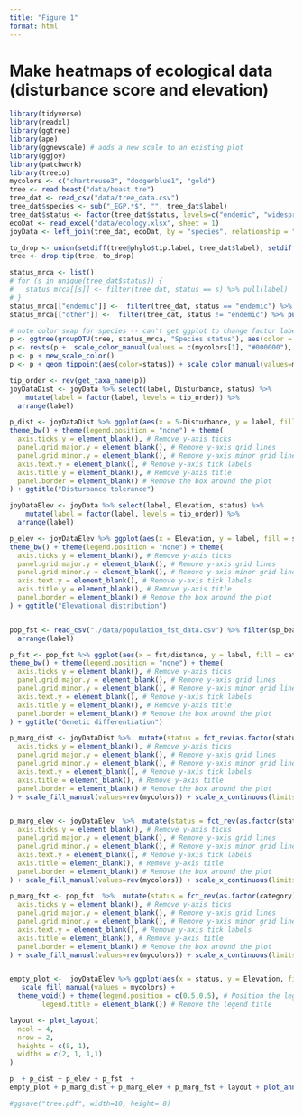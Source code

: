```yaml
---
title: "Figure 1"
format: html
---
```


# Make heatmaps of ecological data (disturbance score and elevation)

```r
library(tidyverse)
library(readxl)
library(ggtree)
library(ape)
library(ggnewscale) # adds a new scale to an existing plot
library(ggjoy)
library(patchwork)
library(treeio)
mycolors <- c("chartreuse3", "dodgerblue1", "gold")
tree <- read.beast("data/beast.tre")
tree_dat <- read_csv("data/tree_data.csv")
tree_dat$species <- sub("_EGP.*$", "", tree_dat$label)
tree_dat$status <- factor(tree_dat$status, levels=c("endemic", "widespread Pacific native", 'exotic'))  
ecoDat <- read_excel("data/ecology.xlsx", sheet = 1)
joyData <- left_join(tree_dat, ecoDat, by = "species", relationship = "many-to-many") %>% na.omit()
```


```r
to_drop <- union(setdiff(tree@phylo$tip.label, tree_dat$label), setdiff(tree_dat$label, unique(joyData$label))) # remove extra taxa
tree <- drop.tip(tree, to_drop) 

status_mrca <- list()
# for (s in unique(tree_dat$status)) {
#   status_mrca[[s]] <- filter(tree_dat, status == s) %>% pull(label)
# }
status_mrca[["endemic"]] <-  filter(tree_dat, status == "endemic") %>% pull(label)
status_mrca[["other"]] <-  filter(tree_dat, status != "endemic") %>% pull(label)

# note color swap for species -- can't get ggplot to change factor labels
p <- ggtree(groupOTU(tree, status_mrca, "Species status"), aes(color = `Species status`)) %<+% tree_dat 
p <- revts(p +  scale_color_manual(values = c(mycolors[1], "#000000"), guide = FALSE) +  theme_tree2()) 
p <- p + new_scale_color()
p <- p + geom_tippoint(aes(color=status)) + scale_color_manual(values=mycolors) + theme(legend.position = "none") + xlab("Millions of years ago") + scale_x_continuous(labels = abs)

tip_order <- rev(get_taxa_name(p))
joyDataDist <- joyData %>% select(label, Disturbance, status) %>%
    mutate(label = factor(label, levels = tip_order)) %>%
  arrange(label)

p_dist <- joyDataDist %>% ggplot(aes(x = 5-Disturbance, y = label, fill = status)) + geom_joy(color = "darkgrey")  + scale_fill_manual(values=mycolors) + scale_x_continuous(limits = c(0,4)) + xlab("Disturbance score") +
theme_bw() + theme(legend.position = "none") + theme(
  axis.ticks.y = element_blank(), # Remove y-axis ticks
  panel.grid.major.y = element_blank(), # Remove y-axis grid lines
  panel.grid.minor.y = element_blank(), # Remove y-axis minor grid lines
  axis.text.y = element_blank(), # Remove y-axis tick labels
  axis.title.y = element_blank(), # Remove y-axis title
  panel.border = element_blank() # Remove the box around the plot
) + ggtitle("Disturbance tolerance")

joyDataElev <- joyData %>% select(label, Elevation, status) %>%
    mutate(label = factor(label, levels = tip_order)) %>%
  arrange(label)

p_elev <- joyDataElev %>% ggplot(aes(x = Elevation, y = label, fill = status)) + geom_joy(color = "darkgrey")  + scale_fill_manual(values=mycolors) + scale_x_continuous(limits = c(0,1500)) + xlab("Meters above sea level") +
theme_bw() + theme(legend.position = "none") + theme(
  axis.ticks.y = element_blank(), # Remove y-axis ticks
  panel.grid.major.y = element_blank(), # Remove y-axis grid lines
  panel.grid.minor.y = element_blank(), # Remove y-axis minor grid lines
  axis.text.y = element_blank(), # Remove y-axis tick labels
  axis.title.y = element_blank(), # Remove y-axis title
  panel.border = element_blank() # Remove the box around the plot
) + ggtitle("Elevational distribution")


pop_fst <- read_csv("./data/population_fst_data.csv") %>% filter(sp_beast %in% get_taxa_name(p)) %>% mutate(label = factor(sp_beast, levels = tip_order)) %>%
  arrange(label)

p_fst <- pop_fst %>% ggplot(aes(x = fst/distance, y = label, fill = category)) + geom_joy(color = "darkgrey") + scale_x_continuous(limits = c(0,.005)) + scale_fill_manual(values=mycolors) + scale_x_continuous(limits = c(0,0.005),  breaks = c(0, 0.0025, 0.005), labels = c("0", "0.0025", "0.005") ) + xlab(expression(F[st]/"kilometer")) +
theme_bw() + theme(legend.position = "none") + theme(
  axis.ticks.y = element_blank(), # Remove y-axis ticks
  panel.grid.major.y = element_blank(), # Remove y-axis grid lines
  panel.grid.minor.y = element_blank(), # Remove y-axis minor grid lines
  axis.text.y = element_blank(), # Remove y-axis tick labels
  axis.title.y = element_blank(), # Remove y-axis title
  panel.border = element_blank() # Remove the box around the plot
) + ggtitle("Genetic differentiation")

p_marg_dist <- joyDataDist %>%  mutate(status = fct_rev(as.factor(status))) %>% ggplot(aes(y = status, x = 5-Disturbance, fill = status)) + geom_boxplot()  + theme_bw()   + theme(legend.position = "none", 
  axis.ticks.y = element_blank(), # Remove y-axis ticks
  panel.grid.major.y = element_blank(), # Remove y-axis grid lines
  panel.grid.minor.y = element_blank(), # Remove y-axis minor grid lines
  axis.text.y = element_blank(), # Remove y-axis tick labels
  axis.title = element_blank(), # Remove y-axis title
  panel.border = element_blank() # Remove the box around the plot
) + scale_fill_manual(values=rev(mycolors)) + scale_x_continuous(limits = c(0,4)) 


p_marg_elev <- joyDataElev  %>%  mutate(status = fct_rev(as.factor(status))) %>% ggplot(aes(y = status, x = Elevation, fill = status)) + geom_boxplot()  + theme_bw()   + theme(legend.position = "none", 
  axis.ticks.y = element_blank(), # Remove y-axis ticks
  panel.grid.major.y = element_blank(), # Remove y-axis grid lines
  panel.grid.minor.y = element_blank(), # Remove y-axis minor grid lines
  axis.text.y = element_blank(), # Remove y-axis tick labels
  axis.title = element_blank(), # Remove y-axis title
  panel.border = element_blank() # Remove the box around the plot
) + scale_fill_manual(values=rev(mycolors)) + scale_x_continuous(limits = c(0,1500)) 

p_marg_fst <- pop_fst  %>%  mutate(status = fct_rev(as.factor(category))) %>% ggplot(aes(y = status, x = fst/distance, fill = status)) + geom_boxplot()  + theme_bw()   + theme(legend.position = "none", 
  axis.ticks.y = element_blank(), # Remove y-axis ticks
  panel.grid.major.y = element_blank(), # Remove y-axis grid lines
  panel.grid.minor.y = element_blank(), # Remove y-axis minor grid lines
  axis.text.y = element_blank(), # Remove y-axis tick labels
  axis.title = element_blank(), # Remove y-axis title
  panel.border = element_blank() # Remove the box around the plot
) + scale_fill_manual(values=rev(mycolors)) + scale_x_continuous(limits = c(0,0.005),  breaks = c(0, 0.0025, 0.005), labels = c("0", "0.0025", "0.005")) 


empty_plot <-  joyDataElev %>% ggplot(aes(x = status, y = Elevation, fill = status)) + geom_bar(stat = "identity", width = 0) +
   scale_fill_manual(values = mycolors) +
  theme_void() + theme(legend.position = c(0.5,0.5), # Position the legend in the center
        legend.title = element_blank()) # Remove the legend title

layout <- plot_layout(
  ncol = 4,
  nrow = 2,  
  heights = c(8, 1),
  widths = c(2, 1, 1,1)
)

p  + p_dist + p_elev + p_fst  +
empty_plot + p_marg_dist + p_marg_elev + p_marg_fst + layout + plot_annotation(tag_levels = list(c('A', 'B','C','D',"",'E',"F","G")))

#ggsave("tree.pdf", width=10, height= 8)
```

